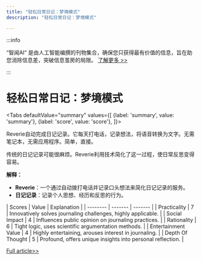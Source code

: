 ```yaml
---
title: "轻松日常日记：梦境模式"
description: "轻松日常日记：梦境模式"

---
```



:::info

“智闻AI“ 是由人工智能编撰的刊物集合，确保您只获得最有价值的信息，旨在助您消除信息差，突破信息茧房的局限。  [了解更多 >>](/)

:::

# 轻松日常日记：梦境模式


<Tabs
	defaultValue="summary"
	values={[
	{label: 'summary', value: 'summary'},
	{label: 'score', value: 'score'},
]}>
<TabItem value="summary">


Reverie自动完成日记记录。它每天打电话，记录想法，将语音转换为文字。无需笔记本，无需应用程序。简单，直接。

传统的日记记录可能很麻烦。Reverie利用技术简化了这一过程，使日常反思变得容易。

**解释：**
- **Reverie**：一个通过自动拨打电话并记录口头想法来简化日记记录的服务。
- **日记记录**：记录个人思想、经历和反思的行为。
</TabItem>
<TabItem value="score">
	| Scores     | Value   | Explanation |
	| -------- | ------- | ------- |
	| Practicality  | 7    | Innovatively solves journaling challenges, highly applicable.    |
	| Social Impact | 4     | Influences public opinion on journaling practices.    |
	| Rationality    | 6    | Tight logic, uses scientific argumentation methods.    |
	| Entertainment Value    | 4    | Highly entertaining, arouses interest in journaling.    |
	| Depth Of Thought    | 5    | Profound, offers unique insights into personal reflection.    |
</TabItem>
</Tabs>

[Full article>>](https://www.producthunt.com/posts/reverie-4)

